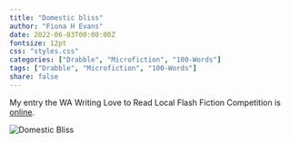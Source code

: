 ```yaml
---
title: "Domestic bliss"
author: "Fiona H Evans"
date: 2022-06-03T00:00:00Z
fontsize: 12pt
css: "styles.css"
categories: ["Drabble", "Microfiction", "100-Words"]
tags: ["Drabble", "Microfiction", "100-Words"] 
share: false
---
```


My entry the WA Writing Love to Read Local Flash Fiction Competition is  [online](https://ltrl.writingwa.org/flash-fiction-competition-entries/page/8/#book1603).


<!--  image in static/media -->
<!-- ![Domestic Bliss](WritingWA.jpg) -->
![Domestic Bliss](/media/img/WritingWA.jpg) 
<br> 

